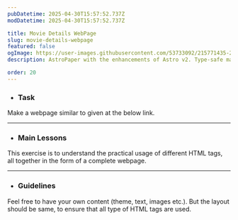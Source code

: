 ```yaml
---
pubDatetime: 2025-04-30T15:57:52.737Z
modDatetime: 2025-04-30T15:57:52.737Z

title: Movie Details WebPage
slug: movie-details-webpage
featured: false
ogImage: https://user-images.githubusercontent.com/53733092/215771435-25408246-2309-4f8b-a781-1f3d93bdf0ec.png
description: AstroPaper with the enhancements of Astro v2. Type-safe markdown contents, bug fixes and better dev experience etc.

order: 20
---
```



- ### Task

Make a webpage similar to given at the below link. 

<LinkMd href="https://virtualvidhya.github.io/Projects-HTML/MovieDetails/" title="WebPage Preview" />

---

- ### Main Lessons

This exercise is to understand the practical usage of different HTML tags, all together in the form of a complete webpage.

---

- ### Guidelines

Feel free to have your own content (theme, text, images etc.). But the layout should be same, to ensure that all type of HTML tags are used.

